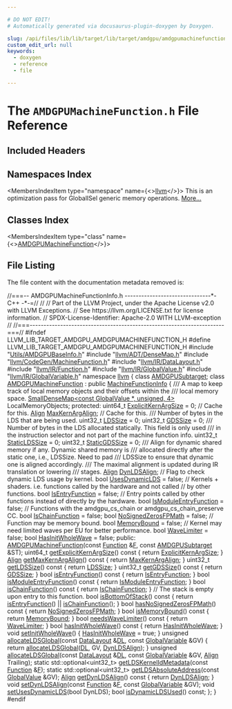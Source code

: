 ```yaml
---

# DO NOT EDIT!
# Automatically generated via docusaurus-plugin-doxygen by Doxygen.

slug: /api/files/lib/lib/target/lib/target/amdgpu/amdgpumachinefunction-h
custom_edit_url: null
keywords:
  - doxygen
  - reference
  - file

---
```





# The `AMDGPUMachineFunction.h` File Reference

<DoxygenPage pluginConfig={pluginConfig}>



## Included Headers

<IncludesList>
<IncludesListItem
  filePath="Utils/AMDGPUBaseInfo.h"
  permalink="/docs/api/files/lib/lib/target/lib/target/amdgpu/lib/target/amdgpu/utils/amdgpubaseinfo-h"
  isLocal="true" />
<IncludesListItem
  filePath="llvm/ADT/DenseMap.h"
  permalink="/docs/api/files/include/include/llvm/include/llvm/adt/densemap-h"
  isLocal="true" />
<IncludesListItem
  filePath="llvm/CodeGen/MachineFunction.h"
  permalink="/docs/api/files/include/include/llvm/include/llvm/codegen/machinefunction-h"
  isLocal="true" />
<IncludesListItem
  filePath="llvm/IR/DataLayout.h"
  permalink="/docs/api/files/include/include/llvm/include/llvm/ir/datalayout-h"
  isLocal="true" />
<IncludesListItem
  filePath="llvm/IR/Function.h"
  permalink="/docs/api/files/include/include/llvm/include/llvm/ir/function-h"
  isLocal="true" />
<IncludesListItem
  filePath="llvm/IR/GlobalValue.h"
  permalink="/docs/api/files/include/include/llvm/include/llvm/ir/globalvalue-h"
  isLocal="true" />
<IncludesListItem
  filePath="llvm/IR/GlobalVariable.h"
  permalink="/docs/api/files/include/include/llvm/include/llvm/ir/globalvariable-h"
  isLocal="true" />
</IncludesList>

## Namespaces Index

<MembersIndex>

<MembersIndexItem
  type="namespace"
  name={<><a href="/docs/api/namespaces/llvm">llvm</a></>}>
This is an optimization pass for GlobalISel generic memory operations. <a href="/docs/api/namespaces/llvm/#details">More...</a>
</MembersIndexItem>

</MembersIndex>

## Classes Index

<MembersIndex>

<MembersIndexItem
  type="class"
  name={<><a href="/docs/api/classes/llvm/amdgpumachinefunction">AMDGPUMachineFunction</a></>}>
</MembersIndexItem>

</MembersIndex>


## File Listing

The file content with the documentation metadata removed is:

<ProgramListing>

<Link id="l00001" /><CodeLine lineNumber="1"><Highlight kind="comment">//===-- AMDGPUMachineFunctionInfo.h -------------------------------&#42;- C++ -&#42;-=//</Highlight><Highlight kind="normal"></Highlight></CodeLine>
<Link id="l00002" /><CodeLine lineNumber="2"><Highlight kind="normal"></Highlight><Highlight kind="comment">//</Highlight><Highlight kind="normal"></Highlight></CodeLine>
<Link id="l00003" /><CodeLine lineNumber="3"><Highlight kind="normal"></Highlight><Highlight kind="comment">// Part of the LLVM Project, under the Apache License v2.0 with LLVM Exceptions.</Highlight><Highlight kind="normal"></Highlight></CodeLine>
<Link id="l00004" /><CodeLine lineNumber="4"><Highlight kind="normal"></Highlight><Highlight kind="comment">// See https://llvm.org/LICENSE.txt for license information.</Highlight><Highlight kind="normal"></Highlight></CodeLine>
<Link id="l00005" /><CodeLine lineNumber="5"><Highlight kind="normal"></Highlight><Highlight kind="comment">// SPDX-License-Identifier: Apache-2.0 WITH LLVM-exception</Highlight><Highlight kind="normal"></Highlight></CodeLine>
<Link id="l00006" /><CodeLine lineNumber="6"><Highlight kind="normal"></Highlight><Highlight kind="comment">//</Highlight><Highlight kind="normal"></Highlight></CodeLine>
<Link id="l00007" /><CodeLine lineNumber="7"><Highlight kind="normal"></Highlight><Highlight kind="comment">//===----------------------------------------------------------------------===//</Highlight><Highlight kind="normal"></Highlight></CodeLine>
<Link id="l00008" /><CodeLine lineNumber="8"><Highlight kind="normal"></Highlight></CodeLine>
<Link id="l00009" /><CodeLine lineNumber="9"><Highlight kind="normal"></Highlight><Highlight kind="preprocessor">#ifndef LLVM&#95;LIB&#95;TARGET&#95;AMDGPU&#95;AMDGPUMACHINEFUNCTION&#95;H</Highlight><Highlight kind="normal"></Highlight></CodeLine>
<Link id="l00010" /><CodeLine lineNumber="10"><Highlight kind="normal"></Highlight><Highlight kind="preprocessor">#define LLVM&#95;LIB&#95;TARGET&#95;AMDGPU&#95;AMDGPUMACHINEFUNCTION&#95;H</Highlight><Highlight kind="normal"></Highlight></CodeLine>
<Link id="l00011" /><CodeLine lineNumber="11"><Highlight kind="normal"></Highlight></CodeLine>
<Link id="l00012" /><CodeLine lineNumber="12"><Highlight kind="normal"></Highlight><Highlight kind="preprocessor">#include &quot;<a href="/docs/api/files/lib/lib/target/lib/target/amdgpu/lib/target/amdgpu/utils/amdgpubaseinfo-h">Utils/AMDGPUBaseInfo.h</a>&quot;</Highlight><Highlight kind="normal"></Highlight></CodeLine>
<Link id="l00013" /><CodeLine lineNumber="13"><Highlight kind="normal"></Highlight><Highlight kind="preprocessor">#include &quot;<a href="/docs/api/files/include/include/llvm/include/llvm/adt/densemap-h">llvm/ADT/DenseMap.h</a>&quot;</Highlight><Highlight kind="normal"></Highlight></CodeLine>
<Link id="l00014" /><CodeLine lineNumber="14"><Highlight kind="normal"></Highlight><Highlight kind="preprocessor">#include &quot;<a href="/docs/api/files/include/include/llvm/include/llvm/codegen/machinefunction-h">llvm/CodeGen/MachineFunction.h</a>&quot;</Highlight><Highlight kind="normal"></Highlight></CodeLine>
<Link id="l00015" /><CodeLine lineNumber="15"><Highlight kind="normal"></Highlight><Highlight kind="preprocessor">#include &quot;<a href="/docs/api/files/include/include/llvm/include/llvm/ir/datalayout-h">llvm/IR/DataLayout.h</a>&quot;</Highlight><Highlight kind="normal"></Highlight></CodeLine>
<Link id="l00016" /><CodeLine lineNumber="16"><Highlight kind="normal"></Highlight><Highlight kind="preprocessor">#include &quot;<a href="/docs/api/files/include/include/llvm/include/llvm/ir/function-h">llvm/IR/Function.h</a>&quot;</Highlight><Highlight kind="normal"></Highlight></CodeLine>
<Link id="l00017" /><CodeLine lineNumber="17"><Highlight kind="normal"></Highlight><Highlight kind="preprocessor">#include &quot;<a href="/docs/api/files/include/include/llvm/include/llvm/ir/globalvalue-h">llvm/IR/GlobalValue.h</a>&quot;</Highlight><Highlight kind="normal"></Highlight></CodeLine>
<Link id="l00018" /><CodeLine lineNumber="18"><Highlight kind="normal"></Highlight><Highlight kind="preprocessor">#include &quot;<a href="/docs/api/files/include/include/llvm/include/llvm/ir/globalvariable-h">llvm/IR/GlobalVariable.h</a>&quot;</Highlight><Highlight kind="normal"></Highlight></CodeLine>
<Link id="l00019" /><CodeLine lineNumber="19"><Highlight kind="normal"></Highlight></CodeLine>
<Link id="l00020" /><CodeLine lineNumber="20"><Highlight kind="normal"></Highlight><Highlight kind="keyword">namespace </Highlight><Highlight kind="normal"><a href="/docs/api/namespaces/llvm">llvm</a> &#123;</Highlight></CodeLine>
<Link id="l00021" /><CodeLine lineNumber="21"><Highlight kind="normal"></Highlight></CodeLine>
<Link id="l00022" /><CodeLine lineNumber="22"><Highlight kind="normal"></Highlight><Highlight kind="keyword">class </Highlight><Highlight kind="normal"><a href="/docs/api/classes/llvm/amdgpusubtarget">AMDGPUSubtarget</a>;</Highlight></CodeLine>
<Link id="l00023" /><CodeLine lineNumber="23"><Highlight kind="normal"></Highlight></CodeLine>
<Link id="l00024" /><CodeLine lineNumber="24" lineLink="/docs/api/classes/llvm/amdgpumachinefunction"><Highlight kind="normal"></Highlight><Highlight kind="keyword">class </Highlight><Highlight kind="normal"><a href="/docs/api/classes/llvm/amdgpumachinefunction/#a068641b222182c6ca0412660993bf1fe">AMDGPUMachineFunction</a> : </Highlight><Highlight kind="keyword">public</Highlight><Highlight kind="normal"> <a href="/docs/api/structs/llvm/machinefunctioninfo">MachineFunctionInfo</a> &#123;</Highlight><Highlight kind="comment"></Highlight></CodeLine>
<Link id="l00025" /><CodeLine lineNumber="25"><Highlight kind="comment">  /// A map to keep track of local memory objects and their offsets within the</Highlight></CodeLine>
<Link id="l00026" /><CodeLine lineNumber="26"><Highlight kind="comment">  /// local memory space.</Highlight><Highlight kind="normal"></Highlight></CodeLine>
<Link id="l00027" /><CodeLine lineNumber="27"><Highlight kind="normal">  <a href="/docs/api/classes/llvm/smalldensemap">SmallDenseMap&lt;const GlobalValue &#42;, unsigned, 4&gt;</a> LocalMemoryObjects;</Highlight></CodeLine>
<Link id="l00028" /><CodeLine lineNumber="28"><Highlight kind="normal"></Highlight></CodeLine>
<Link id="l00029" /><CodeLine lineNumber="29"><Highlight kind="normal"></Highlight><Highlight kind="keyword">protected</Highlight><Highlight kind="normal">:</Highlight></CodeLine>
<Link id="l00030" /><CodeLine lineNumber="30" lineLink="/docs/api/classes/llvm/amdgpumachinefunction/#a9318690cba377542ffecdb6a8a2ac39f"><Highlight kind="normal">  uint64&#95;t <a href="/docs/api/classes/llvm/amdgpumachinefunction/#a9318690cba377542ffecdb6a8a2ac39f">ExplicitKernArgSize</a> = 0; </Highlight><Highlight kind="comment">// Cache for this.</Highlight><Highlight kind="normal"></Highlight></CodeLine>
<Link id="l00031" /><CodeLine lineNumber="31" lineLink="/docs/api/classes/llvm/amdgpumachinefunction/#a5b5bc726d50b57e9e82bfd02eecb7e91"><Highlight kind="normal">  <a href="/docs/api/structs/llvm/align">Align</a> <a href="/docs/api/classes/llvm/amdgpumachinefunction/#a5b5bc726d50b57e9e82bfd02eecb7e91">MaxKernArgAlign</a>;        </Highlight><Highlight kind="comment">// Cache for this.</Highlight><Highlight kind="normal"></Highlight></CodeLine>
<Link id="l00032" /><CodeLine lineNumber="32"><Highlight kind="normal"></Highlight><Highlight kind="comment"></Highlight></CodeLine>
<Link id="l00033" /><CodeLine lineNumber="33"><Highlight kind="comment">  /// Number of bytes in the LDS that are being used.</Highlight><Highlight kind="normal"></Highlight></CodeLine>
<Link id="l00034" /><CodeLine lineNumber="34" lineLink="/docs/api/classes/llvm/amdgpumachinefunction/#a4ea1052b644ee8178f59af2fc849ad74"><Highlight kind="normal">  uint32&#95;t <a href="/docs/api/classes/llvm/amdgpumachinefunction/#a4ea1052b644ee8178f59af2fc849ad74">LDSSize</a> = 0;</Highlight></CodeLine>
<Link id="l00035" /><CodeLine lineNumber="35" lineLink="/docs/api/classes/llvm/amdgpumachinefunction/#a6e4dd0cb7a44f4d03ce17571e9b63c06"><Highlight kind="normal">  uint32&#95;t <a href="/docs/api/classes/llvm/amdgpumachinefunction/#a6e4dd0cb7a44f4d03ce17571e9b63c06">GDSSize</a> = 0;</Highlight></CodeLine>
<Link id="l00036" /><CodeLine lineNumber="36"><Highlight kind="normal"></Highlight><Highlight kind="comment"></Highlight></CodeLine>
<Link id="l00037" /><CodeLine lineNumber="37"><Highlight kind="comment">  /// Number of bytes in the LDS allocated statically. This field is only used</Highlight></CodeLine>
<Link id="l00038" /><CodeLine lineNumber="38"><Highlight kind="comment">  /// in the instruction selector and not part of the machine function info.</Highlight><Highlight kind="normal"></Highlight></CodeLine>
<Link id="l00039" /><CodeLine lineNumber="39" lineLink="/docs/api/classes/llvm/amdgpumachinefunction/#ad8f51075bee6e9e5c9d7dfb47ea79a85"><Highlight kind="normal">  uint32&#95;t <a href="/docs/api/classes/llvm/amdgpumachinefunction/#ad8f51075bee6e9e5c9d7dfb47ea79a85">StaticLDSSize</a> = 0;</Highlight></CodeLine>
<Link id="l00040" /><CodeLine lineNumber="40" lineLink="/docs/api/classes/llvm/amdgpumachinefunction/#a42f8ddd08e6b72408232138955af8b84"><Highlight kind="normal">  uint32&#95;t <a href="/docs/api/classes/llvm/amdgpumachinefunction/#a42f8ddd08e6b72408232138955af8b84">StaticGDSSize</a> = 0;</Highlight></CodeLine>
<Link id="l00041" /><CodeLine lineNumber="41"><Highlight kind="normal"></Highlight><Highlight kind="comment"></Highlight></CodeLine>
<Link id="l00042" /><CodeLine lineNumber="42"><Highlight kind="comment">  /// Align for dynamic shared memory if any. Dynamic shared memory is</Highlight></CodeLine>
<Link id="l00043" /><CodeLine lineNumber="43"><Highlight kind="comment">  /// allocated directly after the static one, i.e., LDSSize. Need to pad</Highlight></CodeLine>
<Link id="l00044" /><CodeLine lineNumber="44"><Highlight kind="comment">  /// LDSSize to ensure that dynamic one is aligned accordingly.</Highlight></CodeLine>
<Link id="l00045" /><CodeLine lineNumber="45"><Highlight kind="comment">  /// The maximal alignment is updated during IR translation or lowering</Highlight></CodeLine>
<Link id="l00046" /><CodeLine lineNumber="46"><Highlight kind="comment">  /// stages.</Highlight><Highlight kind="normal"></Highlight></CodeLine>
<Link id="l00047" /><CodeLine lineNumber="47" lineLink="/docs/api/classes/llvm/amdgpumachinefunction/#a26dfb8d7a283c9d86569786a61f4ced8"><Highlight kind="normal">  <a href="/docs/api/structs/llvm/align">Align</a> <a href="/docs/api/classes/llvm/amdgpumachinefunction/#a26dfb8d7a283c9d86569786a61f4ced8">DynLDSAlign</a>;</Highlight></CodeLine>
<Link id="l00048" /><CodeLine lineNumber="48"><Highlight kind="normal"></Highlight></CodeLine>
<Link id="l00049" /><CodeLine lineNumber="49"><Highlight kind="normal">  </Highlight><Highlight kind="comment">// Flag to check dynamic LDS usage by kernel.</Highlight><Highlight kind="normal"></Highlight></CodeLine>
<Link id="l00050" /><CodeLine lineNumber="50" lineLink="/docs/api/classes/llvm/amdgpumachinefunction/#abd14168911d00008d017d4d2f79d88d7"><Highlight kind="normal">  </Highlight><Highlight kind="keywordtype">bool</Highlight><Highlight kind="normal"> <a href="/docs/api/classes/llvm/amdgpumachinefunction/#abd14168911d00008d017d4d2f79d88d7">UsesDynamicLDS</a> = </Highlight><Highlight kind="keyword">false</Highlight><Highlight kind="normal">;</Highlight></CodeLine>
<Link id="l00051" /><CodeLine lineNumber="51"><Highlight kind="normal"></Highlight></CodeLine>
<Link id="l00052" /><CodeLine lineNumber="52"><Highlight kind="normal">  </Highlight><Highlight kind="comment">// Kernels + shaders. i.e. functions called by the hardware and not called</Highlight><Highlight kind="normal"></Highlight></CodeLine>
<Link id="l00053" /><CodeLine lineNumber="53"><Highlight kind="normal">  </Highlight><Highlight kind="comment">// by other functions.</Highlight><Highlight kind="normal"></Highlight></CodeLine>
<Link id="l00054" /><CodeLine lineNumber="54" lineLink="/docs/api/classes/llvm/amdgpumachinefunction/#aa59a9d94554865b7bab5bea11f8b973d"><Highlight kind="normal">  </Highlight><Highlight kind="keywordtype">bool</Highlight><Highlight kind="normal"> <a href="/docs/api/classes/llvm/amdgpumachinefunction/#aa59a9d94554865b7bab5bea11f8b973d">IsEntryFunction</a> = </Highlight><Highlight kind="keyword">false</Highlight><Highlight kind="normal">;</Highlight></CodeLine>
<Link id="l00055" /><CodeLine lineNumber="55"><Highlight kind="normal"></Highlight></CodeLine>
<Link id="l00056" /><CodeLine lineNumber="56"><Highlight kind="normal">  </Highlight><Highlight kind="comment">// Entry points called by other functions instead of directly by the hardware.</Highlight><Highlight kind="normal"></Highlight></CodeLine>
<Link id="l00057" /><CodeLine lineNumber="57" lineLink="/docs/api/classes/llvm/amdgpumachinefunction/#ace6d8c6efdd13fdf8c3831ca049d1377"><Highlight kind="normal">  </Highlight><Highlight kind="keywordtype">bool</Highlight><Highlight kind="normal"> <a href="/docs/api/classes/llvm/amdgpumachinefunction/#ace6d8c6efdd13fdf8c3831ca049d1377">IsModuleEntryFunction</a> = </Highlight><Highlight kind="keyword">false</Highlight><Highlight kind="normal">;</Highlight></CodeLine>
<Link id="l00058" /><CodeLine lineNumber="58"><Highlight kind="normal"></Highlight></CodeLine>
<Link id="l00059" /><CodeLine lineNumber="59"><Highlight kind="normal">  </Highlight><Highlight kind="comment">// Functions with the amdgpu&#95;cs&#95;chain or amdgpu&#95;cs&#95;chain&#95;preserve CC.</Highlight><Highlight kind="normal"></Highlight></CodeLine>
<Link id="l00060" /><CodeLine lineNumber="60" lineLink="/docs/api/classes/llvm/amdgpumachinefunction/#a037d12d5a0b5626bca86803be4ff3dcc"><Highlight kind="normal">  </Highlight><Highlight kind="keywordtype">bool</Highlight><Highlight kind="normal"> <a href="/docs/api/classes/llvm/amdgpumachinefunction/#a037d12d5a0b5626bca86803be4ff3dcc">IsChainFunction</a> = </Highlight><Highlight kind="keyword">false</Highlight><Highlight kind="normal">;</Highlight></CodeLine>
<Link id="l00061" /><CodeLine lineNumber="61"><Highlight kind="normal"></Highlight></CodeLine>
<Link id="l00062" /><CodeLine lineNumber="62" lineLink="/docs/api/classes/llvm/amdgpumachinefunction/#adb0af18f1972cd5ac546dd5c00fd8a3c"><Highlight kind="normal">  </Highlight><Highlight kind="keywordtype">bool</Highlight><Highlight kind="normal"> <a href="/docs/api/classes/llvm/amdgpumachinefunction/#adb0af18f1972cd5ac546dd5c00fd8a3c">NoSignedZerosFPMath</a> = </Highlight><Highlight kind="keyword">false</Highlight><Highlight kind="normal">;</Highlight></CodeLine>
<Link id="l00063" /><CodeLine lineNumber="63"><Highlight kind="normal"></Highlight></CodeLine>
<Link id="l00064" /><CodeLine lineNumber="64"><Highlight kind="normal">  </Highlight><Highlight kind="comment">// Function may be memory bound.</Highlight><Highlight kind="normal"></Highlight></CodeLine>
<Link id="l00065" /><CodeLine lineNumber="65" lineLink="/docs/api/classes/llvm/amdgpumachinefunction/#a6f2639538d0b4aad2be25d5c27085c7d"><Highlight kind="normal">  </Highlight><Highlight kind="keywordtype">bool</Highlight><Highlight kind="normal"> <a href="/docs/api/classes/llvm/amdgpumachinefunction/#a6f2639538d0b4aad2be25d5c27085c7d">MemoryBound</a> = </Highlight><Highlight kind="keyword">false</Highlight><Highlight kind="normal">;</Highlight></CodeLine>
<Link id="l00066" /><CodeLine lineNumber="66"><Highlight kind="normal"></Highlight></CodeLine>
<Link id="l00067" /><CodeLine lineNumber="67"><Highlight kind="normal">  </Highlight><Highlight kind="comment">// Kernel may need limited waves per EU for better performance.</Highlight><Highlight kind="normal"></Highlight></CodeLine>
<Link id="l00068" /><CodeLine lineNumber="68" lineLink="/docs/api/classes/llvm/amdgpumachinefunction/#a42989a7812f1018b0aa737f7fed9f3f2"><Highlight kind="normal">  </Highlight><Highlight kind="keywordtype">bool</Highlight><Highlight kind="normal"> <a href="/docs/api/classes/llvm/amdgpumachinefunction/#a42989a7812f1018b0aa737f7fed9f3f2">WaveLimiter</a> = </Highlight><Highlight kind="keyword">false</Highlight><Highlight kind="normal">;</Highlight></CodeLine>
<Link id="l00069" /><CodeLine lineNumber="69"><Highlight kind="normal"></Highlight></CodeLine>
<Link id="l00070" /><CodeLine lineNumber="70" lineLink="/docs/api/classes/llvm/amdgpumachinefunction/#af7087f849071c453aff24149484195ad"><Highlight kind="normal">  </Highlight><Highlight kind="keywordtype">bool</Highlight><Highlight kind="normal"> <a href="/docs/api/classes/llvm/amdgpumachinefunction/#af7087f849071c453aff24149484195ad">HasInitWholeWave</a> = </Highlight><Highlight kind="keyword">false</Highlight><Highlight kind="normal">;</Highlight></CodeLine>
<Link id="l00071" /><CodeLine lineNumber="71"><Highlight kind="normal"></Highlight></CodeLine>
<Link id="l00072" /><CodeLine lineNumber="72"><Highlight kind="normal"></Highlight><Highlight kind="keyword">public</Highlight><Highlight kind="normal">:</Highlight></CodeLine>
<Link id="l00073" /><CodeLine lineNumber="73"><Highlight kind="normal">  <a href="/docs/api/classes/llvm/amdgpumachinefunction/#a068641b222182c6ca0412660993bf1fe">AMDGPUMachineFunction</a>(</Highlight><Highlight kind="keyword">const</Highlight><Highlight kind="normal"> <a href="/docs/api/classes/llvm/function">Function</a> &amp;<a href="/docs/api/files/lib/lib/support/md5-cpp/#a96d73bbd7af15cb1fc38c3f4a3bd82e9">F</a>, </Highlight><Highlight kind="keyword">const</Highlight><Highlight kind="normal"> <a href="/docs/api/classes/llvm/amdgpusubtarget">AMDGPUSubtarget</a> &amp;ST);</Highlight></CodeLine>
<Link id="l00074" /><CodeLine lineNumber="74"><Highlight kind="normal"></Highlight></CodeLine>
<Link id="l00075" /><CodeLine lineNumber="75" lineLink="/docs/api/classes/llvm/amdgpumachinefunction/#a1ced58aedd5a6e72293baf4894eff497"><Highlight kind="normal">  uint64&#95;t <a href="/docs/api/classes/llvm/amdgpumachinefunction/#a1ced58aedd5a6e72293baf4894eff497">getExplicitKernArgSize</a>()</Highlight><Highlight kind="keyword"> const </Highlight><Highlight kind="normal">&#123;</Highlight></CodeLine>
<Link id="l00076" /><CodeLine lineNumber="76"><Highlight kind="normal">    </Highlight><Highlight kind="keywordflow">return</Highlight><Highlight kind="normal"> <a href="/docs/api/classes/llvm/amdgpumachinefunction/#a9318690cba377542ffecdb6a8a2ac39f">ExplicitKernArgSize</a>;</Highlight></CodeLine>
<Link id="l00077" /><CodeLine lineNumber="77"><Highlight kind="normal">  &#125;</Highlight></CodeLine>
<Link id="l00078" /><CodeLine lineNumber="78"><Highlight kind="normal"></Highlight></CodeLine>
<Link id="l00079" /><CodeLine lineNumber="79" lineLink="/docs/api/classes/llvm/amdgpumachinefunction/#a13d8554bed127850d39571581b7ded81"><Highlight kind="normal">  <a href="/docs/api/structs/llvm/align">Align</a> <a href="/docs/api/classes/llvm/amdgpumachinefunction/#a13d8554bed127850d39571581b7ded81">getMaxKernArgAlign</a>()</Highlight><Highlight kind="keyword"> const </Highlight><Highlight kind="normal">&#123; </Highlight><Highlight kind="keywordflow">return</Highlight><Highlight kind="normal"> <a href="/docs/api/classes/llvm/amdgpumachinefunction/#a5b5bc726d50b57e9e82bfd02eecb7e91">MaxKernArgAlign</a>; &#125;</Highlight></CodeLine>
<Link id="l00080" /><CodeLine lineNumber="80"><Highlight kind="normal"></Highlight></CodeLine>
<Link id="l00081" /><CodeLine lineNumber="81" lineLink="/docs/api/classes/llvm/amdgpumachinefunction/#a1e2bde424bd7365a73971777ed20a7a8"><Highlight kind="normal">  uint32&#95;t <a href="/docs/api/classes/llvm/amdgpumachinefunction/#a1e2bde424bd7365a73971777ed20a7a8">getLDSSize</a>()</Highlight><Highlight kind="keyword"> const </Highlight><Highlight kind="normal">&#123;</Highlight></CodeLine>
<Link id="l00082" /><CodeLine lineNumber="82"><Highlight kind="normal">    </Highlight><Highlight kind="keywordflow">return</Highlight><Highlight kind="normal"> <a href="/docs/api/classes/llvm/amdgpumachinefunction/#a4ea1052b644ee8178f59af2fc849ad74">LDSSize</a>;</Highlight></CodeLine>
<Link id="l00083" /><CodeLine lineNumber="83"><Highlight kind="normal">  &#125;</Highlight></CodeLine>
<Link id="l00084" /><CodeLine lineNumber="84"><Highlight kind="normal"></Highlight></CodeLine>
<Link id="l00085" /><CodeLine lineNumber="85" lineLink="/docs/api/classes/llvm/amdgpumachinefunction/#a5cf3d96902ddf401b7d128644c0d19ce"><Highlight kind="normal">  uint32&#95;t <a href="/docs/api/classes/llvm/amdgpumachinefunction/#a5cf3d96902ddf401b7d128644c0d19ce">getGDSSize</a>()</Highlight><Highlight kind="keyword"> const </Highlight><Highlight kind="normal">&#123;</Highlight></CodeLine>
<Link id="l00086" /><CodeLine lineNumber="86"><Highlight kind="normal">    </Highlight><Highlight kind="keywordflow">return</Highlight><Highlight kind="normal"> <a href="/docs/api/classes/llvm/amdgpumachinefunction/#a6e4dd0cb7a44f4d03ce17571e9b63c06">GDSSize</a>;</Highlight></CodeLine>
<Link id="l00087" /><CodeLine lineNumber="87"><Highlight kind="normal">  &#125;</Highlight></CodeLine>
<Link id="l00088" /><CodeLine lineNumber="88"><Highlight kind="normal"></Highlight></CodeLine>
<Link id="l00089" /><CodeLine lineNumber="89" lineLink="/docs/api/classes/llvm/amdgpumachinefunction/#ab37f1839fd82f8b84b7a2ca87b289c46"><Highlight kind="normal">  </Highlight><Highlight kind="keywordtype">bool</Highlight><Highlight kind="normal"> <a href="/docs/api/classes/llvm/amdgpumachinefunction/#ab37f1839fd82f8b84b7a2ca87b289c46">isEntryFunction</a>()</Highlight><Highlight kind="keyword"> const </Highlight><Highlight kind="normal">&#123;</Highlight></CodeLine>
<Link id="l00090" /><CodeLine lineNumber="90"><Highlight kind="normal">    </Highlight><Highlight kind="keywordflow">return</Highlight><Highlight kind="normal"> <a href="/docs/api/classes/llvm/amdgpumachinefunction/#aa59a9d94554865b7bab5bea11f8b973d">IsEntryFunction</a>;</Highlight></CodeLine>
<Link id="l00091" /><CodeLine lineNumber="91"><Highlight kind="normal">  &#125;</Highlight></CodeLine>
<Link id="l00092" /><CodeLine lineNumber="92"><Highlight kind="normal"></Highlight></CodeLine>
<Link id="l00093" /><CodeLine lineNumber="93" lineLink="/docs/api/classes/llvm/amdgpumachinefunction/#ac1af3affe7a4cee4c8f08afbd7e20282"><Highlight kind="normal">  </Highlight><Highlight kind="keywordtype">bool</Highlight><Highlight kind="normal"> <a href="/docs/api/classes/llvm/amdgpumachinefunction/#ac1af3affe7a4cee4c8f08afbd7e20282">isModuleEntryFunction</a>()</Highlight><Highlight kind="keyword"> const </Highlight><Highlight kind="normal">&#123; </Highlight><Highlight kind="keywordflow">return</Highlight><Highlight kind="normal"> <a href="/docs/api/classes/llvm/amdgpumachinefunction/#ace6d8c6efdd13fdf8c3831ca049d1377">IsModuleEntryFunction</a>; &#125;</Highlight></CodeLine>
<Link id="l00094" /><CodeLine lineNumber="94"><Highlight kind="normal"></Highlight></CodeLine>
<Link id="l00095" /><CodeLine lineNumber="95" lineLink="/docs/api/classes/llvm/amdgpumachinefunction/#a8bc6e445f31f547c90d8d35d0b2259df"><Highlight kind="normal">  </Highlight><Highlight kind="keywordtype">bool</Highlight><Highlight kind="normal"> <a href="/docs/api/classes/llvm/amdgpumachinefunction/#a8bc6e445f31f547c90d8d35d0b2259df">isChainFunction</a>()</Highlight><Highlight kind="keyword"> const </Highlight><Highlight kind="normal">&#123; </Highlight><Highlight kind="keywordflow">return</Highlight><Highlight kind="normal"> <a href="/docs/api/classes/llvm/amdgpumachinefunction/#a037d12d5a0b5626bca86803be4ff3dcc">IsChainFunction</a>; &#125;</Highlight></CodeLine>
<Link id="l00096" /><CodeLine lineNumber="96"><Highlight kind="normal"></Highlight></CodeLine>
<Link id="l00097" /><CodeLine lineNumber="97"><Highlight kind="normal">  </Highlight><Highlight kind="comment">// The stack is empty upon entry to this function.</Highlight><Highlight kind="normal"></Highlight></CodeLine>
<Link id="l00098" /><CodeLine lineNumber="98" lineLink="/docs/api/classes/llvm/amdgpumachinefunction/#a4a54a8e4e1d0b402f3cfd22a32bb3452"><Highlight kind="normal">  </Highlight><Highlight kind="keywordtype">bool</Highlight><Highlight kind="normal"> <a href="/docs/api/classes/llvm/amdgpumachinefunction/#a4a54a8e4e1d0b402f3cfd22a32bb3452">isBottomOfStack</a>()</Highlight><Highlight kind="keyword"> const </Highlight><Highlight kind="normal">&#123;</Highlight></CodeLine>
<Link id="l00099" /><CodeLine lineNumber="99"><Highlight kind="normal">    </Highlight><Highlight kind="keywordflow">return</Highlight><Highlight kind="normal"> <a href="/docs/api/classes/llvm/amdgpumachinefunction/#ab37f1839fd82f8b84b7a2ca87b289c46">isEntryFunction</a>() || <a href="/docs/api/classes/llvm/amdgpumachinefunction/#a8bc6e445f31f547c90d8d35d0b2259df">isChainFunction</a>();</Highlight></CodeLine>
<Link id="l00100" /><CodeLine lineNumber="100"><Highlight kind="normal">  &#125;</Highlight></CodeLine>
<Link id="l00101" /><CodeLine lineNumber="101"><Highlight kind="normal"></Highlight></CodeLine>
<Link id="l00102" /><CodeLine lineNumber="102" lineLink="/docs/api/classes/llvm/amdgpumachinefunction/#ad3d7e85a788c31301c51ac32d2788c51"><Highlight kind="normal">  </Highlight><Highlight kind="keywordtype">bool</Highlight><Highlight kind="normal"> <a href="/docs/api/classes/llvm/amdgpumachinefunction/#ad3d7e85a788c31301c51ac32d2788c51">hasNoSignedZerosFPMath</a>()</Highlight><Highlight kind="keyword"> const </Highlight><Highlight kind="normal">&#123;</Highlight></CodeLine>
<Link id="l00103" /><CodeLine lineNumber="103"><Highlight kind="normal">    </Highlight><Highlight kind="keywordflow">return</Highlight><Highlight kind="normal"> <a href="/docs/api/classes/llvm/amdgpumachinefunction/#adb0af18f1972cd5ac546dd5c00fd8a3c">NoSignedZerosFPMath</a>;</Highlight></CodeLine>
<Link id="l00104" /><CodeLine lineNumber="104"><Highlight kind="normal">  &#125;</Highlight></CodeLine>
<Link id="l00105" /><CodeLine lineNumber="105"><Highlight kind="normal"></Highlight></CodeLine>
<Link id="l00106" /><CodeLine lineNumber="106" lineLink="/docs/api/classes/llvm/amdgpumachinefunction/#a407ff8c3197738bf736ec51719151e48"><Highlight kind="normal">  </Highlight><Highlight kind="keywordtype">bool</Highlight><Highlight kind="normal"> <a href="/docs/api/classes/llvm/amdgpumachinefunction/#a407ff8c3197738bf736ec51719151e48">isMemoryBound</a>()</Highlight><Highlight kind="keyword"> const </Highlight><Highlight kind="normal">&#123;</Highlight></CodeLine>
<Link id="l00107" /><CodeLine lineNumber="107"><Highlight kind="normal">    </Highlight><Highlight kind="keywordflow">return</Highlight><Highlight kind="normal"> <a href="/docs/api/classes/llvm/amdgpumachinefunction/#a6f2639538d0b4aad2be25d5c27085c7d">MemoryBound</a>;</Highlight></CodeLine>
<Link id="l00108" /><CodeLine lineNumber="108"><Highlight kind="normal">  &#125;</Highlight></CodeLine>
<Link id="l00109" /><CodeLine lineNumber="109"><Highlight kind="normal"></Highlight></CodeLine>
<Link id="l00110" /><CodeLine lineNumber="110" lineLink="/docs/api/classes/llvm/amdgpumachinefunction/#a61125d565ef25fe00c5ca2a62c3c0e63"><Highlight kind="normal">  </Highlight><Highlight kind="keywordtype">bool</Highlight><Highlight kind="normal"> <a href="/docs/api/classes/llvm/amdgpumachinefunction/#a61125d565ef25fe00c5ca2a62c3c0e63">needsWaveLimiter</a>()</Highlight><Highlight kind="keyword"> const </Highlight><Highlight kind="normal">&#123;</Highlight></CodeLine>
<Link id="l00111" /><CodeLine lineNumber="111"><Highlight kind="normal">    </Highlight><Highlight kind="keywordflow">return</Highlight><Highlight kind="normal"> <a href="/docs/api/classes/llvm/amdgpumachinefunction/#a42989a7812f1018b0aa737f7fed9f3f2">WaveLimiter</a>;</Highlight></CodeLine>
<Link id="l00112" /><CodeLine lineNumber="112"><Highlight kind="normal">  &#125;</Highlight></CodeLine>
<Link id="l00113" /><CodeLine lineNumber="113"><Highlight kind="normal"></Highlight></CodeLine>
<Link id="l00114" /><CodeLine lineNumber="114" lineLink="/docs/api/classes/llvm/amdgpumachinefunction/#aa98e28f571427a5c66c2f74420e85c4c"><Highlight kind="normal">  </Highlight><Highlight kind="keywordtype">bool</Highlight><Highlight kind="normal"> <a href="/docs/api/classes/llvm/amdgpumachinefunction/#aa98e28f571427a5c66c2f74420e85c4c">hasInitWholeWave</a>()</Highlight><Highlight kind="keyword"> const </Highlight><Highlight kind="normal">&#123; </Highlight><Highlight kind="keywordflow">return</Highlight><Highlight kind="normal"> <a href="/docs/api/classes/llvm/amdgpumachinefunction/#af7087f849071c453aff24149484195ad">HasInitWholeWave</a>; &#125;</Highlight></CodeLine>
<Link id="l00115" /><CodeLine lineNumber="115" lineLink="/docs/api/classes/llvm/amdgpumachinefunction/#a10b5e43cf76cb088fdcd63d47146b703"><Highlight kind="normal">  </Highlight><Highlight kind="keywordtype">void</Highlight><Highlight kind="normal"> <a href="/docs/api/classes/llvm/amdgpumachinefunction/#a10b5e43cf76cb088fdcd63d47146b703">setInitWholeWave</a>() &#123; <a href="/docs/api/classes/llvm/amdgpumachinefunction/#af7087f849071c453aff24149484195ad">HasInitWholeWave</a> = </Highlight><Highlight kind="keyword">true</Highlight><Highlight kind="normal">; &#125;</Highlight></CodeLine>
<Link id="l00116" /><CodeLine lineNumber="116"><Highlight kind="normal"></Highlight></CodeLine>
<Link id="l00117" /><CodeLine lineNumber="117" lineLink="/docs/api/classes/llvm/amdgpumachinefunction/#aafb5cd8f55deecfdc2acb25c44491a36"><Highlight kind="normal">  </Highlight><Highlight kind="keywordtype">unsigned</Highlight><Highlight kind="normal"> <a href="/docs/api/classes/llvm/amdgpumachinefunction/#aafb5cd8f55deecfdc2acb25c44491a36">allocateLDSGlobal</a>(</Highlight><Highlight kind="keyword">const</Highlight><Highlight kind="normal"> <a href="/docs/api/classes/llvm/datalayout">DataLayout</a> &amp;<a href="/docs/api/files/lib/lib/target/lib/target/arm/armslshardening-cpp/#ad467c4ab9119043f9b7750ab986be61a">DL</a>, </Highlight><Highlight kind="keyword">const</Highlight><Highlight kind="normal"> <a href="/docs/api/classes/llvm/globalvariable">GlobalVariable</a> &amp;GV) &#123;</Highlight></CodeLine>
<Link id="l00118" /><CodeLine lineNumber="118"><Highlight kind="normal">    </Highlight><Highlight kind="keywordflow">return</Highlight><Highlight kind="normal"> <a href="/docs/api/classes/llvm/amdgpumachinefunction/#aafb5cd8f55deecfdc2acb25c44491a36">allocateLDSGlobal</a>(<a href="/docs/api/files/lib/lib/target/lib/target/arm/armslshardening-cpp/#ad467c4ab9119043f9b7750ab986be61a">DL</a>, GV, <a href="/docs/api/classes/llvm/amdgpumachinefunction/#a26dfb8d7a283c9d86569786a61f4ced8">DynLDSAlign</a>);</Highlight></CodeLine>
<Link id="l00119" /><CodeLine lineNumber="119"><Highlight kind="normal">  &#125;</Highlight></CodeLine>
<Link id="l00120" /><CodeLine lineNumber="120"><Highlight kind="normal"></Highlight></CodeLine>
<Link id="l00121" /><CodeLine lineNumber="121"><Highlight kind="normal">  </Highlight><Highlight kind="keywordtype">unsigned</Highlight><Highlight kind="normal"> <a href="/docs/api/classes/llvm/amdgpumachinefunction/#aafb5cd8f55deecfdc2acb25c44491a36">allocateLDSGlobal</a>(</Highlight><Highlight kind="keyword">const</Highlight><Highlight kind="normal"> <a href="/docs/api/classes/llvm/datalayout">DataLayout</a> &amp;<a href="/docs/api/files/lib/lib/target/lib/target/arm/armslshardening-cpp/#ad467c4ab9119043f9b7750ab986be61a">DL</a>, </Highlight><Highlight kind="keyword">const</Highlight><Highlight kind="normal"> <a href="/docs/api/classes/llvm/globalvariable">GlobalVariable</a> &amp;GV,</Highlight></CodeLine>
<Link id="l00122" /><CodeLine lineNumber="122"><Highlight kind="normal">                             <a href="/docs/api/structs/llvm/align">Align</a> Trailing);</Highlight></CodeLine>
<Link id="l00123" /><CodeLine lineNumber="123"><Highlight kind="normal"></Highlight></CodeLine>
<Link id="l00124" /><CodeLine lineNumber="124"><Highlight kind="normal">  </Highlight><Highlight kind="keyword">static</Highlight><Highlight kind="normal"> std::optional&lt;uint32&#95;t&gt; <a href="/docs/api/classes/llvm/amdgpumachinefunction/#a13726c00b6a447734d47ecaae49ebbd0">getLDSKernelIdMetadata</a>(</Highlight><Highlight kind="keyword">const</Highlight><Highlight kind="normal"> <a href="/docs/api/classes/llvm/function">Function</a> &amp;<a href="/docs/api/files/lib/lib/support/md5-cpp/#a96d73bbd7af15cb1fc38c3f4a3bd82e9">F</a>);</Highlight></CodeLine>
<Link id="l00125" /><CodeLine lineNumber="125"><Highlight kind="normal">  </Highlight><Highlight kind="keyword">static</Highlight><Highlight kind="normal"> std::optional&lt;uint32&#95;t&gt; <a href="/docs/api/classes/llvm/amdgpumachinefunction/#a6367c396ac6375707af64e0f9a8ad08f">getLDSAbsoluteAddress</a>(</Highlight><Highlight kind="keyword">const</Highlight><Highlight kind="normal"> <a href="/docs/api/classes/llvm/globalvalue">GlobalValue</a> &amp;GV);</Highlight></CodeLine>
<Link id="l00126" /><CodeLine lineNumber="126"><Highlight kind="normal"></Highlight></CodeLine>
<Link id="l00127" /><CodeLine lineNumber="127" lineLink="/docs/api/classes/llvm/amdgpumachinefunction/#af2b38e2d55792f4c7e547a0ef20a76af"><Highlight kind="normal">  <a href="/docs/api/structs/llvm/align">Align</a> <a href="/docs/api/classes/llvm/amdgpumachinefunction/#af2b38e2d55792f4c7e547a0ef20a76af">getDynLDSAlign</a>()</Highlight><Highlight kind="keyword"> const </Highlight><Highlight kind="normal">&#123; </Highlight><Highlight kind="keywordflow">return</Highlight><Highlight kind="normal"> <a href="/docs/api/classes/llvm/amdgpumachinefunction/#a26dfb8d7a283c9d86569786a61f4ced8">DynLDSAlign</a>; &#125;</Highlight></CodeLine>
<Link id="l00128" /><CodeLine lineNumber="128"><Highlight kind="normal"></Highlight></CodeLine>
<Link id="l00129" /><CodeLine lineNumber="129"><Highlight kind="normal">  </Highlight><Highlight kind="keywordtype">void</Highlight><Highlight kind="normal"> <a href="/docs/api/classes/llvm/amdgpumachinefunction/#a525be06bfa09ba3686ce7a9406a3f6cf">setDynLDSAlign</a>(</Highlight><Highlight kind="keyword">const</Highlight><Highlight kind="normal"> <a href="/docs/api/classes/llvm/function">Function</a> &amp;<a href="/docs/api/files/lib/lib/support/md5-cpp/#a96d73bbd7af15cb1fc38c3f4a3bd82e9">F</a>, </Highlight><Highlight kind="keyword">const</Highlight><Highlight kind="normal"> <a href="/docs/api/classes/llvm/globalvariable">GlobalVariable</a> &amp;GV);</Highlight></CodeLine>
<Link id="l00130" /><CodeLine lineNumber="130"><Highlight kind="normal"></Highlight></CodeLine>
<Link id="l00131" /><CodeLine lineNumber="131"><Highlight kind="normal">  </Highlight><Highlight kind="keywordtype">void</Highlight><Highlight kind="normal"> <a href="/docs/api/classes/llvm/amdgpumachinefunction/#a347908ae309a3e56923ff52177e50f89">setUsesDynamicLDS</a>(</Highlight><Highlight kind="keywordtype">bool</Highlight><Highlight kind="normal"> DynLDS);</Highlight></CodeLine>
<Link id="l00132" /><CodeLine lineNumber="132"><Highlight kind="normal"></Highlight></CodeLine>
<Link id="l00133" /><CodeLine lineNumber="133"><Highlight kind="normal">  </Highlight><Highlight kind="keywordtype">bool</Highlight><Highlight kind="normal"> <a href="/docs/api/classes/llvm/amdgpumachinefunction/#a32e4d90e6195c166c1d7115f6815a3fa">isDynamicLDSUsed</a>() </Highlight><Highlight kind="keyword">const</Highlight><Highlight kind="normal">;</Highlight></CodeLine>
<Link id="l00134" /><CodeLine lineNumber="134"><Highlight kind="normal">&#125;;</Highlight></CodeLine>
<Link id="l00135" /><CodeLine lineNumber="135"><Highlight kind="normal"></Highlight></CodeLine>
<Link id="l00136" /><CodeLine lineNumber="136"><Highlight kind="normal">&#125;</Highlight></CodeLine>
<Link id="l00137" /><CodeLine lineNumber="137"><Highlight kind="normal"></Highlight><Highlight kind="preprocessor">#endif</Highlight></CodeLine>

</ProgramListing>


</DoxygenPage>
